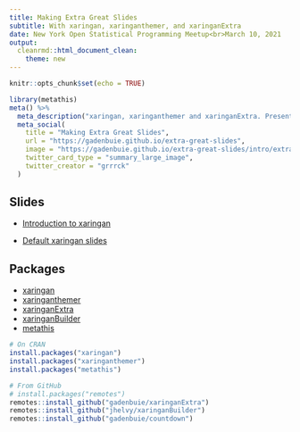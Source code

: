 ```yaml
---
title: Making Extra Great Slides
subtitle: With xaringan, xaringanthemer, and xaringanExtra
date: New York Open Statistical Programming Meetup<br>March 10, 2021
output: 
  cleanrmd::html_document_clean:
    theme: new
---
```


```r
knitr::opts_chunk$set(echo = TRUE)
```

```r
library(metathis)
meta() %>% 
  meta_description("xaringan, xaringanthemer and xaringanExtra. Presented at the  New York Open Statistical Programming Meetup on March 10, 2021") %>% 
  meta_social(
    title = "Making Extra Great Slides",
    url = "https://gadenbuie.github.io/extra-great-slides",
    image = "https://gadenbuie.github.io/extra-great-slides/intro/extra-great-slides.png",
    twitter_card_type = "summary_large_image",
    twitter_creator = "grrrck"
  )
```

## Slides

- [Introduction to xaringan](intro/index.html)

- [Default xaringan slides](default/index.html)

## Packages

[xaringan]: https://slides.yihui.org/xaringan/
[xaringanthemer]: https://pkg.garrickadenbuie.com/xaringanthemer
[xaringanExtra]: https://pkg.garrickadenbuie.com/xaringanExtra
[xaringanBuilder]: https://github.com/jhelvy/xaringanBuilder
[metathis]: https://pkg.garrickadenbuie.com/metathis
[grrrck]: https://twitter.com/grrrck
[gab]: https://www.garrickadenbuie.com

- [xaringan]
- [xaringanthemer]
- [xaringanExtra]
- [xaringanBuilder]
- [metathis]

```r
# On CRAN
install.packages("xaringan")
install.packages("xaringanthemer")
install.packages("metathis")

# From GitHub
# install.packages("remotes")
remotes::install_github("gadenbuie/xaringanExtra")
remotes::install_github("jhelvy/xaringanBuilder")
remotes::install_github("gadenbuie/countdown")
```